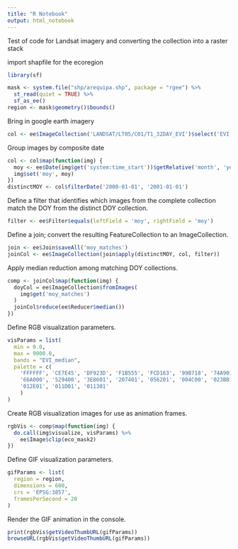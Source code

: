 ```yaml
---
title: "R Notebook"
output: html_notebook
---
```

Test of code for Landsat imagery and converting the collection into a raster stack 


import shapfile for the ecoregion

```r
library(sf)

mask <- system.file("shp/arequipa.shp", package = "rgee") %>% 
  st_read(quiet = TRUE) %>% 
  sf_as_ee()
region <- mask$geometry()$bounds()


```



Bring in google earth imagery
```r

col <- ee$ImageCollection('LANDSAT/LT05/C01/T1_32DAY_EVI')$select('EVI')

```



Group images by composite date

```r
col <- col$map(function(img) {
  moy <- ee$Date(img$get('system:time_start'))$getRelative('month', 'year')
  img$set('moy', moy)
})
distinctMOY <- col$filterDate('2000-01-01', '2001-01-01')
```



Define a filter that identifies which images from the complete collection match the DOY from the distinct DOY collection.

```r
filter <- ee$Filter$equals(leftField = 'moy', rightField = 'moy')

```


Define a join; convert the resulting FeatureCollection to an ImageCollection.

```r
join <- ee$Join$saveAll('moy_matches')
joinCol <- ee$ImageCollection(join$apply(distinctMOY, col, filter))
```


Apply median reduction among matching DOY collections.

```r
comp <- joinCol$map(function(img) {
  doyCol = ee$ImageCollection$fromImages(
    img$get('moy_matches')
  )
  joinCol$reduce(ee$Reducer$median())
})
```

Define RGB visualization parameters.

```r
visParams = list(
  min = 0.0,
  max = 9000.0,
  bands = "EVI_median",
  palette = c(
    'FFFFFF', 'CE7E45', 'DF923D', 'F1B555', 'FCD163', '99B718', '74A901',
    '66A000', '529400', '3E8601', '207401', '056201', '004C00', '023B01',
    '012E01', '011D01', '011301'
    )
)
```

Create RGB visualization images for use as animation frames.

```r
rgbVis <- comp$map(function(img) {
  do.call(img$visualize, visParams) %>% 
    ee$Image$clip(eco_mask2)
})
```

Define GIF visualization parameters.

```r
gifParams <- list(
  region = region,
  dimensions = 600,
  crs = 'EPSG:3857',
  framesPerSecond = 20
)
```



Render the GIF animation in the console.

```r
print(rgbVis$getVideoThumbURL(gifParams))
browseURL(rgbVis$getVideoThumbURL(gifParams))
```
